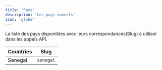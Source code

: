 ```yaml
---
title: 'Pays'
description: 'Les pays ouverts'
icon: 'globe'
---
```


La liste des pays disponibles avec leurs correspondances(Slug) à utiliser dans les appels API.

| Countries | Slug        |
| --------- | ----------- |
| Senegal   | `senegal`   |

